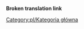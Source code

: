 '''Broken translation link'''{{en/-}}
{{en/Bilingual box| Pl
| ---
| ''This category contains material relating to various administration aspects of the OpenTTD Wiki.''}}


[[Category:pl/Kategoria główna]]